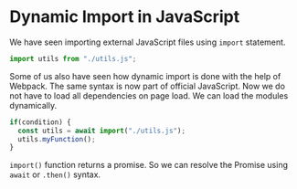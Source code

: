 
<Layout>
<SEO title="Dynamic Import in JavaScript" />
<JSLayout>

# Dynamic Import in JavaScript

We have seen importing external JavaScript files using `import` statement.

```javascript
import utils from "./utils.js";
```

Some of us also have seen how dynamic import is done with the help of Webpack. The same syntax is now part of official JavaScript. Now we do not have to load all dependencies on page load. We can load the modules dynamically.

```javascript
if(condition) {
  const utils = await import("./utils.js");
  utils.myFunction();
}
```

`import()` function returns a promise. So we can resolve the Promise using `await` or `.then()` syntax.

</JSLayout>
</Layout>
